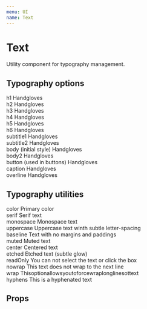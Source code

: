 ```yaml
---
menu: UI
name: Text
---
```



# Text

Utility component for typography management.

## Typography options

<Playground>
  <Text caption muted element="div">
    h1
  </Text>
  <Text h1 element="div">Handgloves</Text>
  <br />

  <Text caption muted element="div">
    h2
  </Text>
  <Text h2 element="div">Handgloves</Text>
  <br />

  <Text caption muted element="div">
    h3
  </Text>
  <Text h3 element="div">Handgloves</Text>
  <br />

  <Text caption muted element="div">
    h4
  </Text>
  <Text h4 element="div">Handgloves</Text>
  <br />

  <Text caption muted element="div">
    h5
  </Text>
  <Text h5 element="div">Handgloves</Text>
  <br />

  <Text caption muted element="div">
    h6
  </Text>
  <Text h6 element="div">Handgloves</Text>
  <br />

  <Text caption muted element="div">
    subtitle1
  </Text>
  <Text subtitle1 element="div">Handgloves</Text>
  <br />

  <Text caption muted element="div">
    subtitle2
  </Text>
  <Text subtitle2 element="div">Handgloves</Text>
  <br />

  <Text caption muted element="div">
    body (initial style)
  </Text>
  <Text element="div">Handgloves</Text>
  <br />

  <Text caption muted element="div">
    body2
  </Text>
  <Text body2 element="div">Handgloves</Text>
  <br />

  <Text caption muted element="div">
    button (used in buttons)
  </Text>
  <Text button element="div">Handgloves</Text>
  <br />

  <Text caption muted element="div">
    caption
  </Text>
  <Text caption muted element="div">Handgloves</Text>
  <br />

  <Text caption muted element="div">
    overline
  </Text>
  <Text overline element="div">Handgloves</Text>
</Playground>

## Typography utilities

<Playground>
  <Text caption muted element="div">
    color
  </Text>
  <Text color="primary" element="div">Primary color</Text>
  <br />

  <Text caption muted element="div">
    serif
  </Text>
  <Text serif element="div">Serif text</Text>
  <br />

  <Text caption muted element="div">
    monospace
  </Text>
  <Text monospace element="div">Monospace text</Text>
  <br />

  <Text caption muted element="div">
    uppercase
  </Text>
  <Text uppercase element="div">Uppercase text winth subtle letter-spacing</Text>
  <br />

  <Text caption muted element="div">
    baseline
  </Text>
  <Text baseline element="div">Text with no margins and paddings</Text>
  <br />

  <Text caption muted element="div">
    muted
  </Text>
  <Text muted element="div">Muted text</Text>
  <br />

  <Text caption muted element="div">
    center
  </Text>
  <Text center element="div">Centered text</Text>
  <br />

  <Text caption muted element="div">
    etched
  </Text>
  <Text etched element="div">Etched text (subtle glow)</Text>
  <br />

  <Text caption muted element="div">
    readOnly
  </Text>
  <Text readOnly element="div">You can not select the text or click the box</Text>
  <br />

  <Text caption muted element="div">
    nowrap
  </Text>
  <Text nowrap element="div">This text does not wrap to the next line</Text>
  <br />

  <Text caption muted element="div">
    wrap
  </Text>
  <Text wrap element="div">Thisoptionallowsyoutoforcewraplonglinesottext</Text>
  <br />

  <Text caption muted element="div">
    hyphens
  </Text>
  <Text hyphens element="div">This is a hyphenated text</Text>
</Playground>

## Props

<Props of={Text} />
